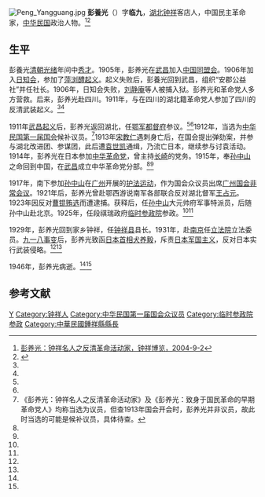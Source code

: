 [[File:Peng_Yangguang.jpg|thumb]]
'''彭養光'''（{{bd|1873年||1946年|}}）字'''临九'''，[[湖北|湖北]][[钟祥|钟祥]]客店人，中国民主革命家，[[中华民国|中华民国]]政治人物。<ref name=zxbl>[http://www.zx4488.com/newsread.asp?id=163 彭养光：钟祥名人之反清革命活动家，钟祥博览，2004-9-2]{{dead link|date=2018年2月 |bot=InternetArchiveBot |fix-attempted=yes }}</ref><ref name=zg>{{Cite web |url=http://www.zhongxiang.gov.cn/html/yangchunbaixue/guchengmingren/20111231/10073.html |title=彭养光：致身于国民革命的早期革命党人，中国钟祥，2011-12-31 |access-date=2013-06-09 |archive-url=https://web.archive.org/web/20160304080702/http://www.zhongxiang.gov.cn/html/yangchunbaixue/guchengmingren/20111231/10073.html |archive-date=2016-03-04 |dead-url=yes }}</ref>

==生平==
彭養光[[清朝|清朝]][[光绪|光绪]]年间中[[秀才|秀才]]。1905年，彭养光在[[武昌|武昌]]加入[[中国同盟会|中国同盟会]]。1906年加入[[日知会|日知会]]，参加了[[萍浏醴起义|萍浏醴起义]]。起义失败后，彭養光回到武昌，组织“安郡公益社”并任社长。1906年，日知会失败，[[刘静庵|刘静庵]]等人被捕入狱。彭养光和革命党人多方营救。后来，彭养光赴四川。1911年，与在四川的湖北籍革命党人参加了四川的反清武装起义。<ref name=zxbl/><ref name=zg/>

1911年[[武昌起义|武昌起义]]后，彭养光返回湖北，任[[鄂军都督府|鄂军都督府]]参议。<ref name=zxbl/><ref name=zg/>1912年，当选为[[中华民国第一届国会|中华民国第一届国会]]候补议员。<ref>《彭养光：钟祥名人之反清革命活动家》及《彭养光：致身于国民革命的早期革命党人》均称当选为议员，但查1913年国会开会时，彭养光并非议员，故此时当选的可能是候补议员，具体待查。</ref>1913年[[宋教仁|宋教仁]]遇刺身亡后，在国会提出弹劾案，并参与湖北改进团、参谋团，此后遭[[袁世凯|袁世凯]]通缉，乃流亡日本，继续参与讨袁活动。1914年，彭养光在日本参加[[中华革命党|中华革命党]]，曾主持[[长崎|长崎]]的党务。1915年，奉[[孙中山|孙中山]]之命回到中国，在[[武昌|武昌]]成立中华革命党分部。<ref name=zxbl/><ref name=zg/>

1917年，南下参加[[孙中山|孙中山]]在[[广州|广州]]开展的[[护法运动|护法运动]]，作为国会众议员出席[[广州国会非常会议|广州国会非常会议]]。1921年后，彭养光曾赴鄂西游说南军各部联合反对湖北督军[[王占元|王占元]]。1923年因反对[[曹锟贿选|曹锟贿选]]而遭逮捕。获释后，任[[孙中山|孙中山]]大元帅府军事特派员，后随孙中山赴北京。1925年，任段祺瑞政府[[临时参政院|临时参政院]]参政。<ref name=zxbl/><ref name=zg/>

1929年，彭养光回到家乡钟祥，任[[钟祥县|钟祥县]]县长。1931年，赴[[南京|南京]]任[[立法院|立法院]]立法委员。[[九一八事变|九一八事变]]后，彭养光致函[[日本首相|日本首相]][[犬养毅|犬养毅]]，斥责[[日本军国主义|日本军国主义]]，反对日本实行武装侵略。<ref name=zxbl/><ref name=zg/>

1946年，彭养光病逝。<ref name=zxbl/><ref name=zg/>

==参考文献==
{{reflist}}

{{第1屆中華民國訓政時期立法委員名单}}
{{第2屆中華民國訓政時期立法委員名单}}
{{第3屆中華民國訓政時期立法委員名单}}
{{第4屆中華民國訓政時期立法委員名單}}
{{DEFAULTSORT:Peng彭}}
[[Category:彭姓|Y]]
[[Category:钟祥人|Category:钟祥人]]
[[Category:中华民国第一届国会众议员|Category:中华民国第一届国会众议员]]
[[Category:临时参政院参政|Category:临时参政院参政]]
[[Category:中華民國鍾祥縣縣長|Category:中華民國鍾祥縣縣長]]